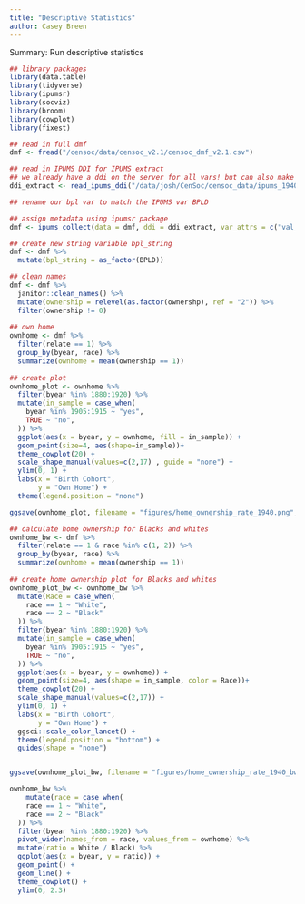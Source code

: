 ```yaml
---
title: "Descriptive Statistics"
author: Casey Breen
---
```


Summary: Run descriptive statistics

```r
## library packages 
library(data.table)
library(tidyverse)
library(ipumsr)
library(socviz)
library(broom)
library(cowplot)
library(fixest)
```


```r
## read in full dmf 
dmf <- fread("/censoc/data/censoc_v2.1/censoc_dmf_v2.1.csv")

## read in IPUMS DDI for IPUMS extract
## we already have a ddi on the server for all vars! but can also make a new extract from IPUMS with BPLD var  
ddi_extract <- read_ipums_ddi("/data/josh/CenSoc/censoc_data/ipums_1940_extract/fullcount.ddi.xml")

## rename our bpl var to match the IPUMS var BPLD

## assign metadata using ipumsr package
dmf <- ipums_collect(data = dmf, ddi = ddi_extract, var_attrs = c("val_labels", "var_label", "var_desc"))

## create new string variable bpl_string 
dmf <- dmf %>% 
  mutate(bpl_string = as_factor(BPLD))
```


```r
## clean names 
dmf <- dmf %>% 
  janitor::clean_names() %>% 
  mutate(ownership = relevel(as.factor(ownershp), ref = "2")) %>% 
  filter(ownership != 0)
  
## own home 
ownhome <- dmf %>% 
  filter(relate == 1) %>% 
  group_by(byear, race) %>% 
  summarize(ownhome = mean(ownership == 1))
  
## create plot 
ownhome_plot <- ownhome %>% 
  filter(byear %in% 1880:1920) %>% 
  mutate(in_sample = case_when(
    byear %in% 1905:1915 ~ "yes",
    TRUE ~ "no",
  )) %>% 
  ggplot(aes(x = byear, y = ownhome, fill = in_sample)) + 
  geom_point(size=4, aes(shape=in_sample))+
  theme_cowplot(20) + 
  scale_shape_manual(values=c(2,17) , guide = "none") + 
  ylim(0, 1) +
  labs(x = "Birth Cohort",
       y = "Own Home") + 
  theme(legend.position = "none")

ggsave(ownhome_plot, filename = "figures/home_ownership_rate_1940.png", width = 9, height = 6)
```



```r
## calculate home ownership for Blacks and whites 
ownhome_bw <- dmf %>% 
  filter(relate == 1 & race %in% c(1, 2)) %>% 
  group_by(byear, race) %>% 
  summarize(ownhome = mean(ownership == 1))
  
## create home ownership plot for Blacks and whites 
ownhome_plot_bw <- ownhome_bw %>% 
  mutate(Race = case_when(
    race == 1 ~ "White",
    race == 2 ~ "Black"
  )) %>% 
  filter(byear %in% 1880:1920) %>% 
  mutate(in_sample = case_when(
    byear %in% 1905:1915 ~ "yes",
    TRUE ~ "no",
  )) %>% 
  ggplot(aes(x = byear, y = ownhome)) + 
  geom_point(size=4, aes(shape = in_sample, color = Race))+
  theme_cowplot(20) + 
  scale_shape_manual(values=c(2,17)) + 
  ylim(0, 1) +
  labs(x = "Birth Cohort",
       y = "Own Home") + 
  ggsci::scale_color_lancet() + 
  theme(legend.position = "bottom") + 
  guides(shape = "none") 


ggsave(ownhome_plot_bw, filename = "figures/home_ownership_rate_1940_bw.png", width = 9, height = 6)
```


```r
ownhome_bw %>% 
    mutate(race = case_when(
    race == 1 ~ "White",
    race == 2 ~ "Black"
  )) %>% 
  filter(byear %in% 1880:1920) %>% 
  pivot_wider(names_from = race, values_from = ownhome) %>% 
  mutate(ratio = White / Black) %>% 
  ggplot(aes(x = byear, y = ratio)) + 
  geom_point() +
  geom_line() + 
  theme_cowplot() + 
  ylim(0, 2.3)
```

